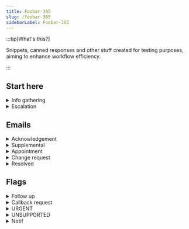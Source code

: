 ```yaml
---
title: Foobar-365
slug: /foobar-365
sidebarLabel: Foobar-365
---
```


:::tip[What's this?]

Snippets, canned responses and other stuff created for testing purposes, aiming to enhance workflow efficiency.

:::


## Start here



<details>
<summary>Info gathering</summary>

**Probe**

👉 _When did you first notice this problem?_

👉 _When was the last time it worked properly?_

👉 _Have there been any changes made before the issue started?_

👉 _Is this happening repeatedly?_

👉 _What steps have you taken to try and fix it?_

👉 _How much is this affecting your work?_

👉 _Are there any other users experiencing the same issue?_

👉 _Are you still able to perform your tasks, or are you using a spare machine?_

***

<h3 id="#heading-id">Snippet</h3>


```md
Caller: 
Company: 
Email: 
Callback#: 
Existing ticket#:
Issue:


When did this occur: n/a
When did it last work: n/a
Any changes made before the issue started: n/a
Steps done to rectify: n/a
Any other users affected: n/a
How impacting to your work: n/a
Still able to perform work: n/a
Other relevant details: n/a
```

</details>


<details>
<summary>Escalation</summary>
<h3 id="#heading-id">Standard template</h3>

```md
Caller: 
Contact#: 
Email: 
Issue:


Steps done: 
Next steps: 
Priority: 

Thank you.

Regards,


```

</details>


## Emails

<details>
<summary>Acknowledgement</summary>

**P3**

```md
Hi ,

Thanks for reaching out to us!

Your request is now in our queue and will be handled by the next available technician.

If the issue or request is affecting your work, please let us know, and we will prioritize it accordingly.

Thank you for your patience.

Best,

```
**P2/P1**

```md
Hi ,

I hope you're doing well.

Thank you for bringing this matter to our attention. Rest assured that we take this (issue) seriously and will prioritize it for immediate attention from our assigned technician.

We will keep you posted on our progress as our technician is reviewing the ticket and will reach to you at (phone number) if needed.

A reminder as well that if there is a need to conduct a remote session, kindly save and close all applications, websites, and documents before the remote connection to prevent data loss.  

Thank you for your patience.

Best,

```
</details>


<details>
<summary>Supplemental</summary>

```md
Hi ,

I hope you're doing well.

Thank you for the update. Please allow our technician to look into this further and we'll get back to you as soon as we have updates to share.

In the meantime, should you have other instructions, please feel free to let us know.

Thank you for your patience.

Best,

```

```md
Hi ,

I hope you're doing well.

Our support team has been notified of your update, and a technician will contact you shortly.

Thank you for your patience.

Best,

```




</details>

<details>


<summary>Appointment</summary>

<h3 id="#heading-id">Same day</h3>

```md
Hi ,

I hope you’re doing well.

I’m reaching out to inform you that we have set an appointment for the technician to reach out to you today between .

A reminder as well that if there is a need to conduct a remote session, kindly save and close all applications, websites, and documents before the remote connection to prevent data loss.
Thank you.

Best,

```

</details>

<details>


<summary>Change request</summary>



:::warning[For **Approver(s)**]


:::

```md
Hi ,

I hope all is well.

I'm reaching to request your approval regarding . Further details are as follow:


Looking forward to your response.

Best,

```

:::tip[For **Client / Enduser**]


:::



```md

Hi ,

I hope this email finds you well.

We'd like to inform you that your request has been received and is currently in our queue awaiting approval. Our team is ready to proceed once the necessary approvals are granted.

In the meantime, should you have other instructions, feel free to let us know.

Thank you for your patience.

Best,

```

</details>

<details>
<summary>Resolved</summary>

```md
Hi ,

Thank you for the update and we're glad that this has been resolved.

In the meantime, we'll be closing this ticket. 

Should you have any further concerns or questions, please feel free to reach out.

Wishing you a great remainder of your day.

Best,

```

</details>




## Flags

<details>
<summary>Follow up</summary>

```md
Hi team, would like to follow up on this. Please advise. Thank you.
```

```md
Hi team, a gentle follow-up on this please. Thank you.
```

</details>

<details>
<summary>Callback request</summary>

```md
Hi team, we've receive a callback request with details as follows:


Thank you.
```
</details>


<details>
<summary>URGENT</summary>

```md
Hi team, letting you know about this urgent request is now being handled by our technician. Thank you.
```

</details>


<details>
<summary>UNSUPPORTED</summary>
```md
Hi team, escalating this request as this site is currently not supported. Thank you.
```

```md
Hi team, escalating this urgent request as this site is currently not supported. Thank you.
```

</details>

<details>
<summary>Notif</summary>

```md
Hi team, we got this notification and will be closing this off on our end. Please let us know otherwise. Thank you.
```
</details>